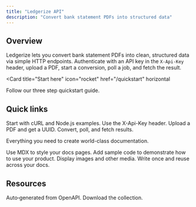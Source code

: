 ```yaml
---
title: "Ledgerize API"
description: "Convert bank statement PDFs into structured data"
---
```


## Overview

Ledgerize lets you convert bank statement PDFs into clean, structured data via simple HTTP endpoints.
Authenticate with an API key in the `X-Api-Key` header, upload a PDF, start a conversion, poll a job, and fetch the result.

<Card
  title="Start here"
  icon="rocket"
  href="/quickstart"
  horizontal
>
  Follow our three step quickstart guide.
</Card>

## Quick links

<Columns cols={2}>
  <Card title="Quickstart" icon="rocket" href="/quickstart">Start with cURL and Node.js examples.</Card>
  <Card title="Authentication" icon="key" href="/authentication">Use the X-Api-Key header.</Card>
  <Card title="Upload" icon="file-arrow-up" href="/endpoints/upload">Upload a PDF and get a UUID.</Card>
  <Card title="Convert & Jobs" icon="rotate" href="/endpoints/convert">Convert, poll, and fetch results.</Card>
</Columns>



Everything you need to create world-class documentation.

<Columns cols={2}>
  <Card
    title="Write with MDX"
    icon="pen-fancy"
    href="/essentials/markdown"
  >
    Use MDX to style your docs pages.
  </Card>
  <Card
    title="Code samples"
    icon="code"
    href="/essentials/code"
  >
    Add sample code to demonstrate how to use your product.
  </Card>
  <Card
    title="Images"
    icon="image"
    href="/essentials/images"
  >
    Display images and other media.
  </Card>
  <Card
    title="Reusable snippets"
    icon="recycle"
    href="/essentials/reusable-snippets"
  >
    Write once and reuse across your docs.
  </Card>
</Columns>

## Resources

<Columns cols={2}>
  <Card title="API Reference" icon="terminal" href="/api-reference">Auto‑generated from OpenAPI.</Card>
  <Card title="Postman" icon="file" href="https://ledgerize.ai/postman/ledgerize.postman_collection.json">Download the collection.</Card>
</Columns>
